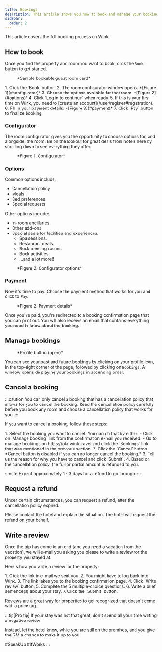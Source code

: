 ```yaml
---
title: Bookings
description: This article shows you how to book and manage your bookings on Wink
sidebar:
  order: 2
---
```



This article covers the full booking process on Wink.

## How to book

Once you find the property and room you want to book, click the `Book` button to get started.

<figure>
<CloudinaryImage
      width="350"
      height="819"
      resize="scale"
      quality="best"
      alt="Bookable guest room card"
      src="academy/guest-room-card"
      errorImage="noimage_opaque_nyrtl0.png"
    />
    <figcaption>*Sample bookable guest room card*</figcaption>
</figure>

<Steps>
1. Click the `Book` button.
2. The room configurator window opens. *[Figure 1](#configurator)*
3. Choose the options available for that room. *[Figure 2](#options)*
4. Click `Log in to continue` when ready.
5. If this is your first time on Wink, you need to [create an account](/user/register#registration).
6. Fill in your payment details. *[Figure 3](#payment)*
7. Click `Pay` button to finalize booking.
</Steps>

### Configurator

The room configurator gives you the opportunity to choose options for, and alongside, the room.
Be on the lookout for great deals from hotels here by scrolling down to see everything they offer.

<figure>
<CloudinaryImage
      width="700"
      height="1176"
      resize="scale"
      quality="best"
      alt="Room configurator"
      src="academy/room-configurator-1"
      errorImage="noimage_opaque_nyrtl0.png"
    />
    <figcaption>*Figure 1. Configurator*</figcaption>
</figure>

### Options

Common options include:

- Cancellation policy
- Meals
- Bed preferences
- Special requests

Other options include:

- In-room ancillaries.
- Other add-ons
- Special deals for facilities and experiences:
    - Spa sessions.
    - Restaurant deals.
    - Book meeting rooms.
    - Book activities.
    - ...and a lot more!!

<figure>
<CloudinaryImage
      width="700"
      height="1176"
      resize="scale"
      quality="best"
      alt="Room configurator"
      src="academy/room-configurator-2"
      errorImage="noimage_opaque_nyrtl0.png"
    />
    <figcaption>*Figure 2. Configurator options*</figcaption>
</figure>


### Payment

Now it's time to pay. Choose the payment method that works for you and click to `Pay`.

<figure>
<CloudinaryImage
      width="700"
      height="1141"
      resize="scale"
      quality="best"
      alt="Payment details"
      src="academy/payment-modal"
      errorImage="noimage_opaque_nyrtl0.png"
    />
    <figcaption>*Figure 2. Payment details*</figcaption>
</figure>

Once you've paid, you're redirected to a booking confirmation page that you can print out.
You will also receive an email that contains everything you need to know about the booking.

## Manage bookings

<figure>
<CloudinaryImage
      width="350"
      height="404"
      resize="scale"
      quality="best"
      alt="Account button when authenticated"
      src="academy/account-button-auth-open"
      errorImage="noimage_opaque_nyrtl0.png"
    />
    <figcaption>*Profile button (open)*</figcaption>
</figure>

You can see your past and future bookings by clicking on your profile icon, in the top-right corner of the page, followed by clicking on `Bookings`.
A window opens displaying your bookings in ascending order.

## Cancel a booking

:::caution
You can only cancel a booking that has a cancellation policy that allows for you to cancel the booking. Read the cancellation policy carefully before you book any room and choose a cancellation policy that works for you.
:::

If you want to cancel a booking, follow these steps:

<Steps>
1. Select the booking you want to cancel. You can do that by either:
    - Click on `Manage booking` link from the confirmation e-mail you received.
    - Go to manage bookings on https://ota.wink.travel and click the `Bookings` link that was mentioned in the previous section.
2. Click the `Cancel` button. *Cancel button is disabled if you can no longer cancel the booking.*
3. Tell us the reason for why you have to cancel and click `Submit`.
4. Based on the cancellation policy, the full or partial amount is refunded to you.
</Steps>

:::note
Expect approximately 1 - 3 days for a refund to go through.
:::

## Request a refund

Under certain circumstances, you can request a refund, after the cancellation policy expired.

Please contact the hotel and explain the situation. The hotel will request the refund on your behalf.

## Write a review

Once the trip has come to an end [and you need a vacation from the vacation], we will e-mail you asking you please to write a review for the property you stayed at.

Here's how you write a review for the property:

<Steps>
1. Click the link in e-mail we sent you.
2. You might have to log back into Wink.
3. The link takes you to the booking confirmation page.
4. Click `Write review` button.
5. Complete the 5 multiple-choice questions.
6. Write a brief sentence(s) about your stay.
7. Click the `Submit` button.
</Steps>

Reviews are a great way for properties to get recognized that doesn't come with a price tag.

:::tip[Pro tip]
If your stay was not that great, don't spend all your time writing a negative review.

Instead, let the hotel know, while you are still on the premises, and you give the GM a chance to make it up to you.

#SpeakUp #ItWorks
:::
